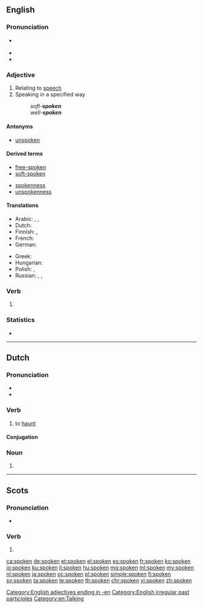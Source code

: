 ==English==
{{wikipedia|dab=spoken}}

===Pronunciation===
* {{a|US}} {{IPA|/ˈspoʊkən/|lang=en}}
* {{audio|en-us-spoken.ogg|Audio (US)|lang=en}}
* {{rhymes|əʊkən|lang=en}}

===Adjective===
{{en-adj}}

# Relating to [[speech]]
# Speaking in a specified way
#: ''soft-'''spoken''' ''
#: ''well-'''spoken''' ''

====Antonyms====
* [[unspoken]]

====Derived terms====
{{top2}}
* [[free-spoken]]
* [[soft-spoken]]
{{mid2}}
* [[spokenness]]
* [[unspokenness]]
{{bottom}}

====Translations====
{{trans-top|concerning speech}}
* Arabic: {{t|ar|مَنْطُوق}}, {{t|ar|شَفَهِيّ}}, {{t|ar|مَحْكِيّ}}
* Dutch: {{t+|nl|gesproken}}
* Finnish: {{t+|fi|puhuttu}}, {{t+|fi|puhe|alt=puhe-}}
* French: {{t+|fr|parlé}}
* German: {{t+|de|gesprochen}}
{{trans-mid}}
* Greek: {{t+|el|προφορικός}}
* Hungarian: {{t|hu|beszélt}}
* Polish: {{t|pl|mówiony}}, {{t+|pl|ustny}}
* Russian: {{t+|ru|у́стный}} {{qualifier|oral}}, {{t+|ru|речево́й}} {{qualifier|related to speech}}, {{t+|ru|разгово́рный}} {{qualifier|colloquial}}
{{trans-bottom}}

===Verb===
{{head|en|past participle}}

# {{past participle of|speak|lang=en|nocat=1}}

===Statistics===
* {{rank|religion|dress|degree|917|spoken|stop|moral|mighty}}

[[Category:English adjectives ending in -en]]
[[Category:English irregular past participles]]
[[Category:en:Talking]]

----

==Dutch==

===Pronunciation===
* {{IPA|/ˈspokən/|lang=nl}}
* {{audio|Nl-spoken.ogg|Audio|lang=nl}}

===Verb===
{{nl-verb|spookte|gespookt}}

# to [[haunt]]

====Conjugation====
{{nl-conj-wk|spook|spoke}}

===Noun===
{{head|nl|noun plural form}}

# {{nl-noun form of|pl|spook}}

----

==Scots==

===Pronunciation===
* {{IPA|[ˈspokən]|lang=sco}}

===Verb===
{{head|sco|past participle}}

# {{past participle of|speak|lang=sco|nocat=1}}

[[ca:spoken]]
[[de:spoken]]
[[et:spoken]]
[[el:spoken]]
[[es:spoken]]
[[fr:spoken]]
[[ko:spoken]]
[[io:spoken]]
[[ku:spoken]]
[[li:spoken]]
[[hu:spoken]]
[[mg:spoken]]
[[ml:spoken]]
[[my:spoken]]
[[nl:spoken]]
[[ja:spoken]]
[[oc:spoken]]
[[pl:spoken]]
[[simple:spoken]]
[[fi:spoken]]
[[sv:spoken]]
[[ta:spoken]]
[[te:spoken]]
[[th:spoken]]
[[chr:spoken]]
[[vi:spoken]]
[[zh:spoken]]
